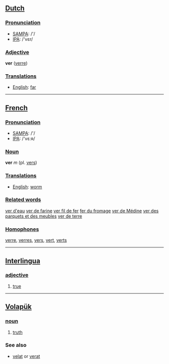 ==[[Dutch]]==

===[[Pronunciation]]===
*[[w:SAMPA|SAMPA]]: /'/
*[[w:IPA|IPA]]: /'vεr/

===[[Adjective]]===

'''ver''' ([[verre]])

===[[Translation]]s===
*[[English]]: [[far]]

----

==[[French]]==

===[[Pronunciation]]===
*[[w:SAMPA|SAMPA]]: /'/
*[[w:IPA|IPA]]: /'vε:ʀ/

===[[Noun]]===

'''ver''' ''m'' (pl. [[vers]])

===[[Translation]]s===
*[[English]]: [[worm]]

===[[Related word]]s===

[[ver d'eau]]
[[ver de farine]]
[[ver fil de fer]]
[[fer du fromage]]
[[ver de Médine]]
[[ver des parquets et des meubles]]
[[ver de terre]]

===[[Homophone]]s===
[[verre]], [[verres]], [[vers]], [[vert]], [[verts]]

----
== [[Interlingua]] ==
=== [[adjective]] ===
# [[true]]

----

== [[Volapük]] == 
=== [[noun]] === 
# [[truth]]

=== See also ===
*[[velat]] or [[verat]]
